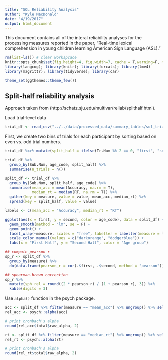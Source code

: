 ```yaml
---
title: "SOL Reliability Analysis"
author: "Kyle MacDonald"
date: "4/19/2017"
output: html_document
---
```


This document contains all of the interal reliability analyses for the processing measures reported in the paper, "Real-time lexical comprehension in young children learning American Sign Language (ASL)."

```r
rm(list=ls()) # clear workspcace
knitr::opts_chunk$set(fig.height=4, fig.width=7, cache = T,warning=F, message=F)
library(langcog); library(knitr); library(forcats); library(lme4)
library(magrittr); library(tidyverse); library(car)

theme_set(ggthemes::theme_few())
```

## Split-half reliability analysis

Approach taken from (http://schatz.sju.edu/multivar/reliab/splithalf.html).

Load trial-level data

```r
trial_df <- read_csv("../../data/processed_data/summary_tables/sol_trial_level_df.csv")
```

First, we create two bins of trials for each participant by sorting based on even vs. odd trial numbers.

```r
trial_df %<>% mutate(split_half = ifelse(Tr.Num %% 2 == 0, "first", "second"))
```

```r
trial_df %>% 
  group_by(Sub.Num, age_code, split_half) %>% 
  summarise(n_trials = n())
```

```r
split_df <- trial_df %>% 
  group_by(Sub.Num, split_half, age_code) %>% 
  summarise(mean_acc = mean(Accuracy, na.rm = T),
            median_rt = median(RT, na.rm = T)) %>%
  gather(key = measure, value = value, mean_acc, median_rt) %>% 
  spread(key = split_half, value = value) 
```

```r
labels <- c(mean_acc = "Accuracy", median_rt = "RT")

ggplot(aes(x = first, y = second, color = age_code), data = split_df) +
  geom_smooth(method = "lm", se = F) +
  geom_point() +
  facet_wrap(~measure, scales = "free", labeller = labeller(measure = labels)) +
  scale_color_manual(values = c("darkorange", "dodgerblue")) +
  labs(x = "First Half", y = "Second Half", color = "Age group") 
```

```r
## compute pearson r
sp_r <- split_df %>% 
  group_by(measure) %>% 
  do(data.frame(pearson_r = cor(.$first, .$second, method = "pearson")))

## spearman-brown correction
sp_r %>% 
  mutate(sph_rel = round((2 * pearson_r) / (1 + pearson_r), 3)) %>% 
  kable(digits = 3)
```

Use `alpha()` function in the psych package.

```r
acc <- split_df %>% filter(measure == "mean_acc") %>% ungroup() %>% select(first, second)
rel_acc <- psych::alpha(acc)

# print cronbach's alpha
round(rel_acc$total$raw_alpha, 2)
```

```r
rt <- split_df %>% filter(measure == "median_rt") %>% ungroup() %>% select(first, second)
rel_rt <- psych::alpha(rt)

# print cronbach's alpha
round(rel_rt$total$raw_alpha, 2)
```

